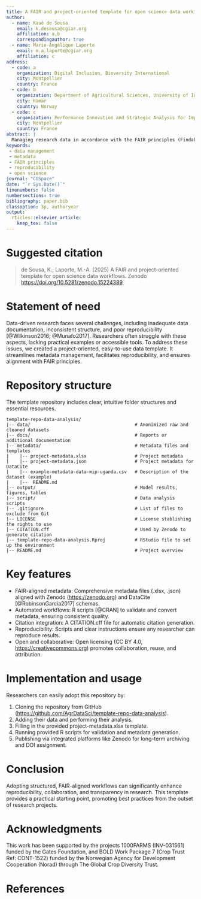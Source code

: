 ```yaml
---
title: A FAIR and project-oriented template for open science data workflows
author:
  - name: Kauê de Sousa
    email: k.desousa@cgiar.org
    affiliation: a,b
    correspondingauthor: true
  - name: Marie-Angélique Laporte
    email: m.a.laporte@cgiar.org
    affiliation: c
address:
  - code: a
    organization: Digital Inclusion, Bioversity International
    city: Montpellier
    country: France
  - code: b
    organization: Department of Agricultural Sciences, University of Inland Norway
    city: Hamar
    country: Norway
  - code: c
    organization: Performance Innovation and Strategic Analysis for Impact (PISA4), Bioversity International
    city: Montpellier
    country: France
abstract: |
  Managing research data in accordance with the FAIR principles (Findable, Accessible, Interoperable, and Reusable) is essential for ensuring transparency, reproducibility, and effective scientific collaboration [@Wilkinson2016]. Reproducibility, the ability to repeat an analysis, and replicability, the ability to repeat an experiment under similar conditions [@Stevens2017], are foundational to trustworthy and collaborative science [@Powers2019; @Munafo2017]. These practices enable researchers to revisit analyses after extended periods and allow peers to verify results or generate new insights from existing data. In this context, we present a structured and reusable repository template specifically designed to support FAIR data workflows and promote both reproducibility and replicability across research projects.
keywords: 
 - data management
 - metadata
 - FAIR principles
 - reproducibility
 - open science
journal: "CGSpace"
date: "`r Sys.Date()`"
linenumbers: false
numbersections: true
bibliography: paper.bib
classoption: 3p, authoryear 
output: 
  rticles::elsevier_article:
    keep_tex: false
---
```


# Suggested citation

> de Sousa, K.; Laporte, M.-A. (2025) A FAIR and project-oriented template for open science data workflows. Zenodo <https://doi.org/10.5281/zenodo.15224389>.

\pagebreak

# Statement of need

Data-driven research faces several challenges, including inadequate data documentation, inconsistent structure, and poor reproducibility [@Wilkinson2016; @Munafo2017]. Researchers often struggle with these aspects, lacking practical examples or accessible tools. To address these issues, we created a project-oriented, easy-to-use data template. It streamlines metadata management, facilitates reproducibility, and ensures alignment with FAIR principles.

# Repository structure

The template repository includes clear, intuitive folder structures and essential resources.

```text
template-repo-data-analysis/
|-- data/                                       # Anonimized raw and cleaned datasets
|-- docs/                                       # Reports or additional documentation
|-- metadata/                                   # Metadata files and templates
|    |-- project-metadata.xlsx                  # Project metadata
|    |-- project-metadata.json                  # Project metadata for DataCite
|    |-- example-metadata-data-mip-uganda.csv   # Description of the dataset (example)
|    |--  README.md    
|-- output/                                     # Model results, figures, tables
|-- script/                                     # Data analysis scripts
|-- .gitignore                                  # List of files to exclude from Git
|-- LICENSE                                     # License stablishing the rights to use
|-- CITATION.cff                                # Used by Zenodo to generate citation
|-- template-repo-data-analysis.Rproj           # RStudio file to set up the environment 
|-- README.md                                   # Project overview
```

# Key features

-   FAIR-aligned metadata: Comprehensive metadata files (.xlsx, .json) aligned with Zenodo (<https://zenodo.org>) and DataCite [@RobinsonGarcia2017] schemas.
-   Automated workflows: R scripts [@CRAN] to validate and convert metadata, ensuring consistent quality.
-   Citation integration: A CITATION.cff file for automatic citation generation.
-   Reproducibility: Scripts and clear instructions ensure any researcher can reproduce results.
-   Open and collaborative: Open licensing (CC BY 4.0, <https://creativecommons.org>) promotes collaboration, reuse, and attribution.

# Implementation and usage

Researchers can easily adopt this repository by:

1.  Cloning the repository from GitHub (<https://github.com/AgrDataSci/template-repo-data-analysis>).
2.  Adding their data and performing their analysis.
3.  Filling in the provided project-metadata.xlsx template.
4.  Running provided R scripts for validation and metadata generation.
5.  Publishing via integrated platforms like Zenodo for long-term archiving and DOI assignment.

# Conclusion

Adopting structured, FAIR-aligned workflows can significantly enhance reproducibility, collaboration, and transparency in research. This template provides a practical starting point, promoting best practices from the outset of research projects.

# Acknowledgments

This work has been supported by the projects 1000FARMS (INV-031561) funded by the Gates Foundation, and BOLD Work Package 7 (Crop Trust Ref: CONT-1522) funded by the Norwegian Agency for Development Cooperation (Norad) through The Global Crop Diversity Trust.

# References
